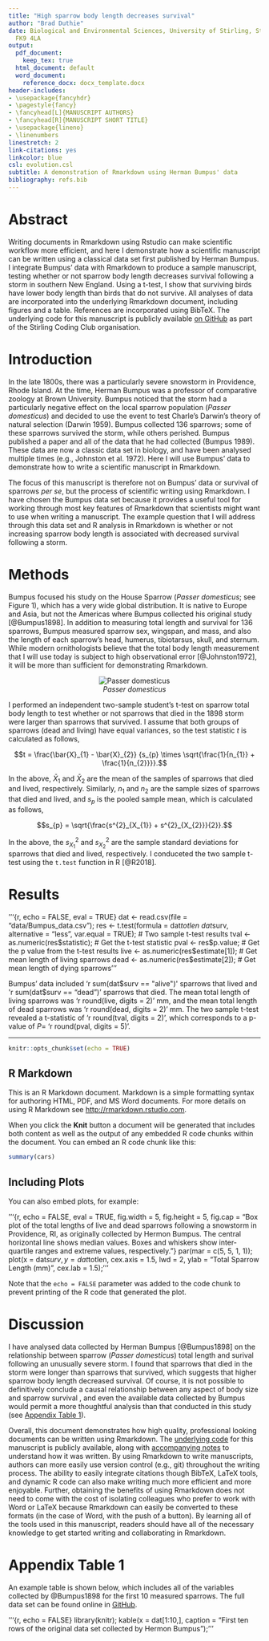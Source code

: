 ---
title: "High sparrow body length decreases survival"
author: "Brad Duthie"
date: Biological and Environmental Sciences, University of Stirling, Stirling, UK,
  FK9 4LA
output:
  pdf_document: 
    keep_tex: true
  html_document: default
  word_document:
    reference_docx: docx_template.docx
header-includes:
- \usepackage{fancyhdr}
- \pagestyle{fancy}
- \fancyhead[L]{MANUSCRIPT AUTHORS}
- \fancyhead[R]{MANUSCRIPT SHORT TITLE}
- \usepackage{lineno}
- \linenumbers
linestretch: 2
link-citations: yes
linkcolor: blue
csl: evolution.csl
subtitle: A demonstration of Rmarkdown using Herman Bumpus' data
bibliography: refs.bib
---
    
Abstract
===============================================================================
  
Writing documents in Rmarkdown using Rstudio can make scientific workflow more 
efficient, and here I demonstrate how a scientific manuscript can be written 
using a classical data set first published by Herman Bumpus. I integrate Bumpus' 
data with Rmarkdown to produce a sample manuscript, testing whether or not 
sparrow body length decreases survival following a storm in southern New 
England. Using a t-test, I show that surviving birds have lower body length than 
birds that do not survive. All analyses of data are incorporated into the 
underlying Rmarkdown document, including figures and a table. References are 
incorporated using BibTeX. The underlying code for this manuscript is publicly 
available [on GitHub](https://github.com/StirlingCodingClub/Manuscripts_in_Rmarkdown) 
as part of the Stirling Coding Club organisation.

Introduction
================================================================================

In the late 1800s, there was a particularly severe snowstorm in Providence, 
Rhode Island. At the time, Herman Bumpus was a professor of comparative zoology 
at Brown University. Bumpus noticed that the storm had a particularly negative 
effect on the local sparrow population (*Passer domesticus*) and decided to use 
the event to test Charle's Darwin's theory of natural selection (Darwin 1959). 
Bumpus collected 136 sparrows; some of these sparrows survived the storm, while 
others perished. Bumpus published a paper and all of the data that he had 
collected (Bumpus 1989). These data are now a classic data set in biology, and
have been analysed multiple times (e.g., Johnston et al. 1972). Here I will use 
Bumpus' data to demonstrate how to write a scientific manuscript in Rmarkdown.

The focus of this manuscript is therefore not on Bumpus' data or survival of 
sparrows *per se*, but the process of scientific writing using Rmarkdown. I have 
chosen the Bumpus data set because it provides a useful tool for working through 
most key features of Rmarkdown that scientists might want to use when writing a 
manuscript. The example question that I will address through this data set and R 
analysis in Rmarkdown is whether or not increasing sparrow body length is 
associated with decreased survival following a storm.

Methods
================================================================================

Bumpus focused his study on the House Sparrow (*Passer domesticus*; see Figure 
1), which has a very wide global distribution. It is native to Europe and Asia, 
but not the Americas where Bumpus collected his original study [@Bumpus1898]. In 
addition to measuring total length and survival for 136 sparrows, Bumpus 
measured sparrow sex, wingspan, and mass, and also the length of each sparrow's 
head, humerus, tibiotarsus, skull, and sternum. While modern ornithologists
believe that the total body length measurement that I will use today is subject 
to high observational error [@Johnston1972], it will be more than sufficient for 
demonstrating Rmarkdown.

<!--- Note that the image below is in the public domain --->
<!--- https://commons.wikimedia.org/wiki/File:Lto-tpbo-passer-domesticus-05.JPG --->
<center>

![*Passer domesticus*](images/sparrow.jpg)

</center>

I performed an independent two-sample student's t-test on sparrow total body 
length to test whether or not sparrows that died in the 1898 storm were larger 
than sparrows that survived. I assume that both groups of sparrows (dead and 
living) have equal variances, so the test statistic $t$ is calculated as follows,

$$t = \frac{\bar{X}_{1} - \bar{X}_{2}} {s_{p} \times \sqrt{\frac{1}{n_{1}} + \frac{1}{n_{2}}}}.$$

In the above, $\bar{X}_{1}$ and $\bar{X}_{2}$ are the mean of the samples of 
sparrows that died and lived, respectively. Similarly, $n_{1}$ and $n_{2}$ are 
the sample sizes of sparrows that died and lived, and $s_{p}$ is the pooled 
sample mean, which is calculated as follows,

$$s_{p} = \sqrt{\frac{s^{2}_{X_{1}} + s^{2}_{X_{2}}}{2}}.$$

In the above, the $s^{2}_{X_{1}}$ and $s^{2}_{X_{2}}$ are the sample standard 
deviations for sparrows that died and lived, respectively. I conduceted the two 
sample t-test using the `t.test` function in R [@R2018].

Results
===============================================================================

'''{r, echo = FALSE, eval = TRUE}
dat  <- read.csv(file = "data/Bumpus_data.csv");
res  <- t.test(formula = dat$totlen ~ dat$surv, alternative = "less", 
               var.equal = TRUE); # Two sample t-test results
tval <- as.numeric(res$statistic); # Get the t-test statistic
pval <- res$p.value; # Get the p value from the t-test results
live <- as.numeric(res$estimate[1]); # Get mean length of living sparrows
dead <- as.numeric(res$estimate[2]); # Get mean length of dying sparrows
'''

Bumpus' data included 'r sum(dat$surv == "alive")' sparrows that lived and 
'r sum(dat$surv == "dead")' sparrows that died. The mean total length of living 
sparrows was 'r round(live, digits = 2)' mm, and the mean total length of dead 
sparrows was 'r round(dead, digits = 2)' mm. The two sample t-test revealed a 
t-statistic of 'r round(tval, digits = 2)', which corresponds to a p-value of 
$P =$ 'r round(pval, digits = 5)'. 

---

```{r setup, include=FALSE}
knitr::opts_chunk$set(echo = TRUE)
```

## R Markdown

This is an R Markdown document. Markdown is a simple formatting syntax for authoring HTML, PDF, and MS Word documents. For more details on using R Markdown see <http://rmarkdown.rstudio.com>.

When you click the **Knit** button a document will be generated that includes both content as well as the output of any embedded R code chunks within the document. You can embed an R code chunk like this:

```{r cars}
summary(cars)
```

## Including Plots

You can also embed plots, for example:

'''{r, echo = FALSE, eval = TRUE, fig.width = 5, fig.height = 5, 
fig.cap = "Box plot of the total lengths of live and dead sparrows following a 
snowstorm in Providence, RI, as originally collected by Hermon Bumpus. The 
central horizontal line shows median values. Boxes and whiskers show inter-quartile 
ranges and extreme values, respectively."}
par(mar = c(5, 5, 1, 1));
plot(x = dat$surv, y = dat$totlen, cex.axis = 1.5, lwd = 2,
     ylab = "Total Sparrow Length (mm)", cex.lab = 1.5);
'''

Note that the `echo = FALSE` parameter was added to the code chunk to prevent printing of the R code that generated the plot.

Discussion
================================================================================

I have analysed data collected by Herman Bumpus [@Bumpus1898] on the relationship 
between sparrow (*Passer domesticus*) total length and surival following an 
unusually severe storm. I found that sparrows that died in the storm were longer 
than sparrows that survived, which suggests that higher sparrow body length 
decreased survival. Of course, it is not possible to definitively conclude a 
causal relationship between any aspect of body size and sparrow survival 
<!--- BD Note: maybe explain this better --->, and even the available data 
collected by Bumpus would permit a more thoughtful analysis than that conducted 
in this study (see [Appendix Table 1](#appendix)). 

<!---

Here is one way to add some more detailed comments into the manuscript itself, 
though this can also be done within the text (see above). 

--->

Overall, this document demonstrates how high quality, professional looking 
documents can be written using Rmarkdown. The [underlying 
code](https://github.com/StirlingCodingClub/Manuscripts_in_Rmarkdown/blob/master/ms.Rmd) 
for this manuscript is publicly available, along with [accompanying 
notes](https://stirlingcodingclub.github.io/Manuscripts_in_Rmarkdown/Rmarkdown_notes.html) 
to understand how it was written. By using Rmarkdown to write manuscripts, 
authors can more easily use version control (e.g., git) throughout the writing 
process. The ability to easily integrate citations though BibTeX, LaTeX tools, 
and dynamic R code can also make writing much more efficient and more enjoyable. 
Further, obtaining the benefits of using Rmarkdown does not need to come with 
the cost of isolating colleagues who prefer to work with Word or LaTeX because 
Rmarkdown can easily be converted to these formats (in the case of Word, with 
the push of a button). By learning all of the tools used in this manuscript, 
readers should have all of the necessary knowledge to get started writing and 
collaborating in Rmarkdown.

<a name="appendix">Appendix Table 1</a>
================================================================================

An example table is shown below, which includes all of the variables collected 
by @Bumpus1898 for the first 10 measured sparrows. The full data set can be 
found online in 
[GitHub](https://github.com/StirlingCodingClub/Manuscripts_in_Rmarkdown/blob/
master/data/Bumpus_data.csv).

'''{r, echo = FALSE}
library(knitr);
kable(x = dat[1:10,], caption = "First ten rows of the original data set 
collected by Hermon Bumpus");
'''
